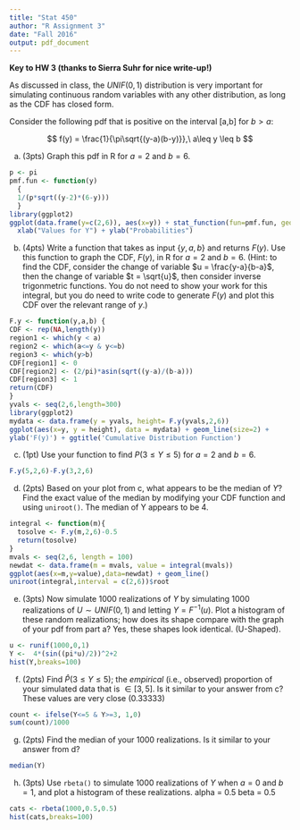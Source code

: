 ---
title: "Stat 450"
author: "R Assignment 3"
date: "Fall 2016"
output: pdf_document
---

**Key to HW 3 (thanks to Sierra Suhr for nice write-up!)**

As discussed in class, the $UNIF(0,1)$ distribution is very important for simulating continuous random variables with any other distribution, as long as the CDF has closed form.  

Consider the following pdf that is positive on the interval [a,b] for $b>a$:

$$ f(y) = \frac{1}{\pi\sqrt{(y-a)(b-y)}},\ a\leq y \leq b
$$


a. (3pts) Graph this pdf in R for $a = 2$ and $b=6$.
```{r}
p <- pi
pmf.fun <- function(y)
  {
  1/(p*sqrt((y-2)*(6-y)))
  }
library(ggplot2)
ggplot(data.frame(y=c(2,6)), aes(x=y)) + stat_function(fun=pmf.fun, geom="line") + 
  xlab("Values for Y") + ylab("Probabilities")
```

b. (4pts) Write a function that takes as input $\{y,a,b\}$ and returns $F(y)$.  Use this function to graph the CDF, $F(y)$, in R for $a=2$ and $b=6$.  (Hint: to find the CDF, consider the change of variable $u = \frac{y-a}{b-a}$, then the change of variable $t = \sqrt{u}$, then consider inverse trigonmetric functions.  You do not need to show your work for this integral, but you do need to write code to generate $F(y)$ and plot this CDF over the relevant range of $y$.)
```{r}
F.y <- function(y,a,b) {
CDF <- rep(NA,length(y))
region1 <- which(y < a)
region2 <- which(a<=y & y<=b)
region3 <- which(y>b)
CDF[region1] <- 0
CDF[region2] <- (2/pi)*asin(sqrt((y-a)/(b-a)))
CDF[region3] <- 1
return(CDF)
}
yvals <- seq(2,6,length=300)
library(ggplot2)
mydata <- data.frame(y = yvals, height= F.y(yvals,2,6))
ggplot(aes(x=y, y = height), data = mydata) + geom_line(size=2) +
ylab('F(y)') + ggtitle('Cumulative Distribution Function')
```

c. (1pt)  Use your function to find $P(3 \leq Y\leq 5)$ for $a=2$ and $b=6$.
```{r}
F.y(5,2,6)-F.y(3,2,6)
```

d. (2pts) Based on your plot from c, what appears to be the median of $Y$?  Find the exact value of the median by modifying your CDF function and using `uniroot()`.
The median of Y appears to be 4.
```{r}
integral <- function(m){
  tosolve <- F.y(m,2,6)-0.5
  return(tosolve)
}
mvals <- seq(2,6, length = 100)
newdat <- data.frame(m = mvals, value = integral(mvals))
ggplot(aes(x=m,y=value),data=newdat) + geom_line()
uniroot(integral,interval = c(2,6))$root
```

e. (3pts) Now simulate 1000 realizations of $Y$ by simulating 1000 realizations of $U\sim UNIF(0,1)$ and letting $Y= F^{-1}(u)$.  Plot a histogram of these random realizations; how does its shape compare with the graph of your pdf from part a? 
Yes, these shapes look identical. (U-Shaped).
```{r}
u <- runif(1000,0,1)
Y <-  4*(sin((pi*u)/2))^2+2
hist(Y,breaks=100)
```
f. (2pts)  Find $\hat P(3\leq Y\leq 5)$; the *empirical* (i.e., observed) proportion of your simulated data that is $\in [3,5]$.  Is it similar to your answer from c?
These values are very close (0.33333)
```{r}
count <- ifelse(Y<=5 & Y>=3, 1,0)
sum(count)/1000
```
g. (2pts) Find the median of your 1000 realizations.  Is it similar to your answer from d?
```{r}
median(Y)
```

h.  (3pts) Use `rbeta()` to simulate 1000 realizations of $Y$ when $a = 0$ and $b=1$, and plot a histogram of these realizations.
alpha = 0.5
beta = 0.5
```{r}
cats <- rbeta(1000,0.5,0.5)
hist(cats,breaks=100)
```

